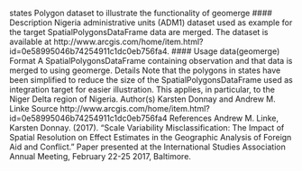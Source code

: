 
states Polygon dataset to illustrate the functionality of geomerge
#### Description
Nigeria administrative units (ADM1) dataset used as example for the target SpatialPolygonsDataFrame
data are merged. The dataset is available at http://www.arcgis.com/home/item.html?id=0e58995046b74254911c1dc0eb756fa4.
#### Usage
data(geomerge)
Format
A SpatialPolygonsDataFrame containing observation and that data is merged to using geomerge.
Details
Note that the polygons in states have been simplified to reduce the size of the SpatialPolygonsDataFrame
used as integration target for easier illustration. This applies, in particular, to the Niger Delta region
of Nigeria.
Author(s)
Karsten Donnay and Andrew M. Linke
Source
http://www.arcgis.com/home/item.html?id=0e58995046b74254911c1dc0eb756fa4
References
Andrew M. Linke, Karsten Donnay. (2017). "Scale Variability Misclassification: The Impact of
Spatial Resolution on Effect Estimates in the Geographic Analysis of Foreign Aid and Conflict."
Paper presented at the International Studies Association Annual Meeting, February 22-25 2017,
Baltimore.

